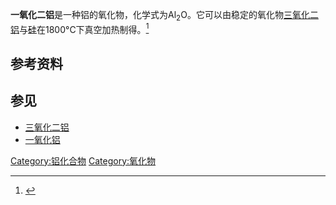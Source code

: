 {{chembox
| verifiedrevid = 399502158
| ImageFile = 
| ImageSize = 
| IUPACName = aluminium(I) oxide
| OtherNames = 
|Section1={{Chembox Identifiers
| CASNo = 12004-36-3
| CASNo_Ref = {{cascite|correct|??}}
| PubChem = 16682998
| ChemSpiderID = 17615568
| ChemSpiderID_Ref = {{chemspidercite|changed|chemspider}}
| SMILES = [Al]O[Al]
| SMILES1 = [O--].[Al+].[Al+]
| StdInChI = 1S/2Al.O
| StdInChI_Ref = {{stdinchicite|changed|chemspider}}
| StdInChIKey = BYFGZMCJNACEKR-UHFFFAOYSA-N
| StdInChIKey_Ref = {{stdinchicite|changed|chemspider}}
}}
|Section2 = {{Chembox Properties
| Formula = Al<sub>2</sub>O
| MolarMass = 69.9625
| Appearance = 
| Density = 
| MeltingPt = 
| BoilingPt = 
| Solubility = }}
| Section3 = {{Chembox Hazards
| MainHazards = 
| FlashPt = 
| Autoignition = }}
}}

'''一氧化二铝'''是一种铝的氧化物，化学式为Al<sub>2</sub>O。它可以由稳定的氧化物[[三氧化二铝|三氧化二铝]]与[[硅|硅]]在1800°C下真空加热制得。<ref name=al1>{{cite journal| title = Aluminum(I) and Gallium(I) Compounds: Syntheses, Structures, and Reactions| author = Dohmeier, C.; Loos, D.; Schnöckel, H.| journal = Angewandte Chemie International Edition | year =1996| volume =35| issue = 2| pages =129–149| doi =10.1002/anie.199601291}}</ref>

== 参考资料 ==
{{reflist}}

== 参见 ==
*[[三氧化二铝|三氧化二铝]]
*[[一氧化铝|一氧化铝]]

{{铝化合物}}

[[Category:铝化合物|Category:铝化合物]]
[[Category:氧化物|Category:氧化物]]

{{inorganic-compound-stub}}